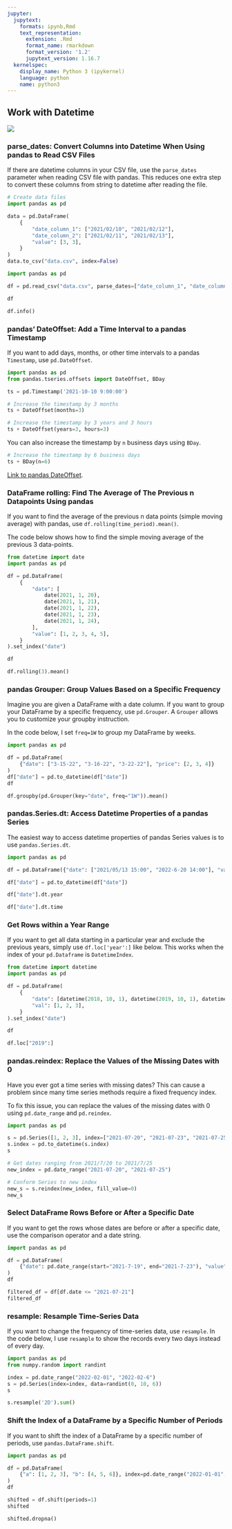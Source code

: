 ```yaml
---
jupyter:
  jupytext:
    formats: ipynb,Rmd
    text_representation:
      extension: .Rmd
      format_name: rmarkdown
      format_version: '1.2'
      jupytext_version: 1.16.7
  kernelspec:
    display_name: Python 3 (ipykernel)
    language: python
    name: python3
---
```


## Work with Datetime 


![](../img/datetime_pandas.png)


### parse_dates: Convert Columns into Datetime When Using pandas to Read CSV Files


If there are datetime columns in your CSV file, use the `parse_dates` parameter when reading CSV file with pandas. This reduces one extra step to convert these columns from string to datetime after reading the file.

```python
# Create data files
import pandas as pd

data = pd.DataFrame(
    {
        "date_column_1": ["2021/02/10", "2021/02/12"],
        "date_column_2": ["2021/02/11", "2021/02/13"],
        "value": [3, 3],
    }
)
data.to_csv("data.csv", index=False)

```

```python
import pandas as pd 

df = pd.read_csv("data.csv", parse_dates=["date_column_1", "date_column_2"])
```

```python
df
```

```python
df.info()
```

### pandas' DateOffset: Add a Time Interval to a pandas Timestamp


If you want to add days, months, or other time intervals to a pandas `Timestamp`,  use `pd.DateOffset`.

```python
import pandas as pd 
from pandas.tseries.offsets import DateOffset, BDay

ts = pd.Timestamp('2021-10-10 9:00:00')

# Increase the timestamp by 3 months
ts + DateOffset(months=3)
```

```python
# Increase the timestamp by 3 years and 3 hours
ts + DateOffset(years=3, hours=3)
```

You can also increase the timestamp by `n` business days using `BDay`. 

```python
# Increase the timestamp by 6 business days
ts + BDay(n=6)
```

[Link to pandas DateOffset](https://pandas.pydata.org/docs/reference/api/pandas.tseries.offsets.DateOffset.html).


### DataFrame rolling: Find The Average of The Previous n Datapoints Using pandas


If you want to find the average of the previous n data points (simple moving average) with pandas, use `df.rolling(time_period).mean()`.

The code below shows how to find the simple moving average of the previous 3 data-points.

```python
from datetime import date
import pandas as pd 

df = pd.DataFrame(
    {
        "date": [
            date(2021, 1, 20),
            date(2021, 1, 21),
            date(2021, 1, 22),
            date(2021, 1, 23),
            date(2021, 1, 24),
        ],
        "value": [1, 2, 3, 4, 5],
    }
).set_index("date")

df
```

```python
df.rolling(3).mean()
```

### pandas Grouper: Group Values Based on a Specific Frequency


Imagine you are given a DataFrame with a date column. If you want to group your DataFrame by a specific frequency, use `pd.Grouper`. A `Grouper` allows you to customize your groupby instruction.

In the code below, I set `freq=1W` to group my DataFrame by weeks. 

```python
import pandas as pd

df = pd.DataFrame(
    {"date": ["3-15-22", "3-16-22", "3-22-22"], "price": [2, 3, 4]}
)
df["date"] = pd.to_datetime(df["date"])
df

```

```python
df.groupby(pd.Grouper(key="date", freq="1W")).mean()
```

### pandas.Series.dt: Access Datetime Properties of a pandas Series


The easiest way to access datetime properties of pandas Series values is to use `pandas.Series.dt`.

```python
import pandas as pd 

df = pd.DataFrame({"date": ["2021/05/13 15:00", "2022-6-20 14:00"], "values": [1, 3]})

df["date"] = pd.to_datetime(df["date"])

df["date"].dt.year
```

```python
df["date"].dt.time
```

### Get Rows within a Year Range


If you want to get all data starting in a particular year and exclude the previous years, simply use `df.loc['year':]` like below. This works when the index of your `pd.Dataframe` is `DatetimeIndex`.

```python
from datetime import datetime
import pandas as pd 

df = pd.DataFrame(
    {
        "date": [datetime(2018, 10, 1), datetime(2019, 10, 1), datetime(2020, 10, 1)],
        "val": [1, 2, 3],
    }
).set_index("date")

df
```

```python
df.loc["2019":]
```

### pandas.reindex: Replace the Values of the Missing Dates with 0


Have you ever got a time series with missing dates? This can cause a problem since many time series methods require a fixed frequency index.

To fix this issue, you can replace the values of the missing dates with 0 using `pd.date_range` and `pd.reindex`.

```python
import pandas as pd 

s = pd.Series([1, 2, 3], index=["2021-07-20", "2021-07-23", "2021-07-25"])
s.index = pd.to_datetime(s.index)
s
```

```python
# Get dates ranging from 2021/7/20 to 2021/7/25
new_index = pd.date_range("2021-07-20", "2021-07-25")

# Conform Series to new index
new_s = s.reindex(new_index, fill_value=0)
new_s
```

### Select DataFrame Rows Before or After a Specific Date


If you want to get the rows whose dates are before or after a specific date, use the comparison operator and a date string.

```python
import pandas as pd 

df = pd.DataFrame(
    {"date": pd.date_range(start="2021-7-19", end="2021-7-23"), "value": list(range(5))}
)
df
```

```python
filtered_df = df[df.date <= "2021-07-21"]
filtered_df
```

### resample: Resample Time-Series Data


If you want to change the frequency of time-series data,  use `resample`. In the code below, I use `resample` to show the records every two days instead of every day. 

```python
import pandas as pd  
from numpy.random import randint

index = pd.date_range("2022-02-01", "2022-02-6")
s = pd.Series(index=index, data=randint(0, 10, 6))
s 
```

```python
s.resample('2D').sum()
```

### Shift the Index of a DataFrame by a Specific Number of Periods 


If you want to shift the index of a DataFrame by a specific number of periods, use `pandas.DataFrame.shift`.

```python
import pandas as pd

df = pd.DataFrame(
    {"a": [1, 2, 3], "b": [4, 5, 6]}, index=pd.date_range("2022-01-01", "2022-01-03")
)
df 
```

```python
shifted = df.shift(periods=1)
shifted
```

```python
shifted.dropna()
```
